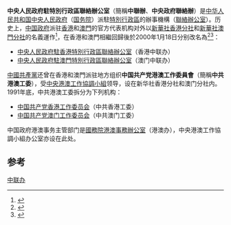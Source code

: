 {{About|中华人民共和国中央人民政府派驻特别行政区的办事机构|香港中聯辦|中央人民政府駐香港特別行政區聯絡辦公室|澳门中聯辦|中央人民政府駐澳門特別行政區聯絡辦公室}}
{{Distinguish2|'''[[中共中央对外联络部|中共中央对外联络部]] (中联部)'''}}
{{Wikisource|国务院关于更改新华通讯社香港分社、澳门分社名称问题的通知}}
'''中央人民政府駐特別行政區聯絡辦公室'''（簡稱'''中聯辦'''、'''中央政府聯絡辦'''）是[[中华人民共和国中央人民政府|中华人民共和国中央人民政府]]（[[中华人民共和国国务院|国务院]]）派駐[[特別行政區|特別行政區]]的辦事機構（[[聯絡辦公室|聯絡辦公室]]）。历史上，[[中华人民共和国政府|中国政府]]派驻[[香港|香港]]和[[澳門|澳門]]的官方代表机构对外以[[新華社香港分社|新華社香港分社]]和[[新華社澳門分社|新華社澳門分社]]的名義運作<ref>{{Cite book|title=港澳知识手册汇编|last=中华儿女杂志社编|first=|publisher=北京：昆仑出版社|year=1996-06|isbn=7-80040-253-3|location=|pages=29-30}}</ref>，在香港和澳門相繼回歸後於2000年1月18日分别改名為<ref>{{Cite book|title=走向世界 新华社国际报道70年 1931-2001|last=马胜荣主编；新华社国际新闻编辑部编|first=|publisher=北京：新华出版社|year=2001-11|isbn=7-5011-5414-7|location=|pages=320}}</ref><ref>{{Cite book|title=中华人民共和国年鉴 2000 总第20期 上|last=中华人民共和国年鉴编辑部编辑|first=|publisher=中华人民共和国年鉴社|year=2001|isbn=|location=|pages=537}}</ref>：
*[[中央人民政府駐香港特別行政區聯絡辦公室|中央人民政府駐香港特別行政區聯絡辦公室]]（香港中联办）
*[[中央人民政府駐澳門特別行政區聯絡辦公室|中央人民政府駐澳門特別行政區聯絡辦公室]]（澳门中联办）

[[中國共產黨|中國共產黨]]还曾在香港和澳門派驻地方组织'''中国共产党港澳工作委員會'''（簡稱'''中共港澳工委'''），受[[中央港澳工作協調小組|中央港澳工作協調小組]]领导，设在新华社香港分社和澳门分社内。1991年底，中共港澳工委拆分为下列机构：
* [[中国共产党香港工作委员会|中国共产党香港工作委员会]]（中共香港工委）
* [[中国共产党澳门工作委员会|中国共产党澳门工作委员会]]（中共澳门工委）

中国政府港澳事务主管部门是[[國務院港澳事務辦公室|國務院港澳事務辦公室]]（港澳办），中央港澳工作協調小組办公室亦设在此处。

==参考==
{{reflist}}
[[Category:中联办|]]